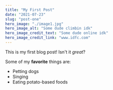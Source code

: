 ```yaml
---
title: "My First Post"
date: "2021-07-23"
slug: "post-one"
hero_image: "./image1.jpg"
hero_image_alt: "Some dude climbin idk"
hero_image_credit_text: "Some dude online idk"
hero_image_credit_link: "www.idfc.com"
---
```


This is my first blog post! Isn't it *great*?

Some of my **favorite** things are:

* Petting dogs
* Singing
* Eating potato-based foods
